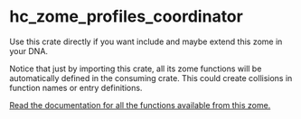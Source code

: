 
<Meta title="Backend/Coordinator" />

# hc_zome_profiles_coordinator

Use this crate directly if you want include and maybe extend this zome in your DNA.

Notice that just by importing this crate, all its zome functions will be automatically defined in the consuming crate. This could create collisions in function names or entry definitions.

[Read the documentation for all the functions available from this zome.](https://docs.rs/hc_zome_profiles_coordinator)
